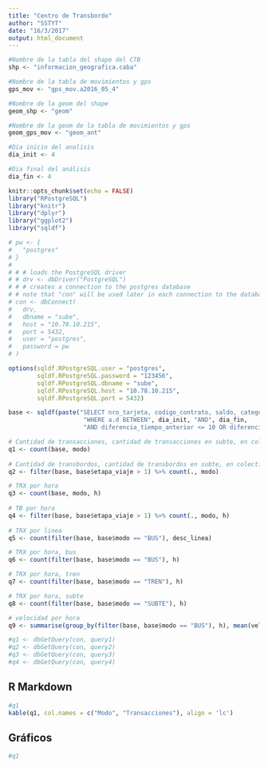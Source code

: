 ```yaml
---
title: "Centro de Transbordo"
author: "SSTYT"
date: "16/3/2017"
output: html_document
---
```

```r
#Nombre de la tabla del shape del CTB
shp <- "informacion_geografica.caba"

#Nombre de la tabla de movimientos y gps
gps_mov <- "gps_mov.a2016_05_4"

#Nombre de la geom del shape
geom_shp <- "geom"

#Nombre de la geom de la tabla de movimientos y gps
geom_gps_mov <- "geom_ant"

#Día inicio del analisis
dia_init <- 4

#Dia final del análisis
dia_fin <- 4

```

```r
knitr::opts_chunk$set(echo = FALSE)
library("RPostgreSQL")
library("knitr")
library("dplyr")
library("ggplot2")
library("sqldf")
```

```r
# pw <- {
#   "postgres"
# }
# 
# # # loads the PostgreSQL driver
# # drv <- dbDriver("PostgreSQL")
# # # creates a connection to the postgres database
# # note that "con" will be used later in each connection to the database
# con <- dbConnect(
#   drv,
#   dbname = "sube",
#   host = "10.78.10.215",
#   port = 5432,
#   user = "postgres",
#   password = pw
# )

options(sqldf.RPostgreSQL.user = "postgres",
        sqldf.RPostgreSQL.password = "123456",
        sqldf.RPostgreSQL.dbname = "sube",
        sqldf.RPostgreSQL.host = "10.78.10.215",
        sqldf.RPostgreSQL.port = 5432)
```

```r
base <- sqldf(paste("SELECT nro_tarjeta, codigo_contrato, saldo, categoria, modo, desc_linea, interno ,nro_viaje, etapa_viaje, d, h, velocity_anterior, velocity_siguiente, a.geom_ant FROM", gps_mov," a,", shp, "b",
                     "WHERE a.d BETWEEN", dia_init, "AND", dia_fin,
                     "AND diferencia_tiempo_anterior <= 10 OR diferencia_tiempo_siguiente <= 10 AND a.geom_ant && b.geom AND ST_DISTANCE(a.geom_ant,b.geom) = 0 ;"), drv = "PostgreSQL")
```

```r

# Cantidad de transacciones, cantidad de transacciones en subte, en colectivo y tren
q1 <- count(base, modo)
  
# Cantidad de transbordos, cantidad de transbordos en subte, en colectivo y en tren
q2 <- filter(base, base$etapa_viaje > 1) %>% count(., modo)

# TRX por hora
q3 <- count(base, modo, h) 
  
# TB por hora
q4 <- filter(base, base$etapa_viaje > 1) %>% count(., modo, h) 
  
# TRX por linea
q5 <- count(filter(base, base$modo == "BUS"), desc_linea)

# TRX por hora, bus
q6 <- count(filter(base, base$modo == "BUS"), h)

# TRX por hora, tren
q7 <- count(filter(base, base$modo == "TREN"), h)

# TRX por hora, subte
q8 <- count(filter(base, base$modo == "SUBTE"), h)

# velocidad por hora
q9 <- summarise(group_by(filter(base, base$modo == "BUS"), h), mean(velocity_anterior))

```

```r
#q1 <- dbGetQuery(con, query1)
#q2 <- dbGetQuery(con, query2)
#q3 <- dbGetQuery(con, query3)
#q4 <- dbGetQuery(con, query4)

```
## R Markdown
```r
#q1
kable(q1, col.names = c("Modo", "Transacciones"), align = 'lc')


```


## Gráficos
```r
#q1


```


